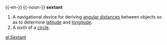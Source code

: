 {{-en-}}
{{-noun-}}
'''sextant'''
# A navigational device for deriving [[angular distance]]s between objects so as to determine [[latitude]] and [[longitude]].
# A sixth of a [[circle]].

[[gl:Sextant]]